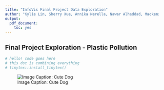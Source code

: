 ```yaml
---
title: "InfoVis Final Project Data Exploration"
author: "Kylie Lin, Sherry Xue, Annika Nerella, Nawar Alhaddad, Mackenzie Wood"
output:
  pdf_document:
    toc: yes
---
```


## Final Project Exploration - Plastic Pollution

```r
# hello! code goes here
# this doc is combining everything
# tinytex::install_tinytex()

```

![Image Caption: Cute Dog](Images/cute_dog.jpg)
